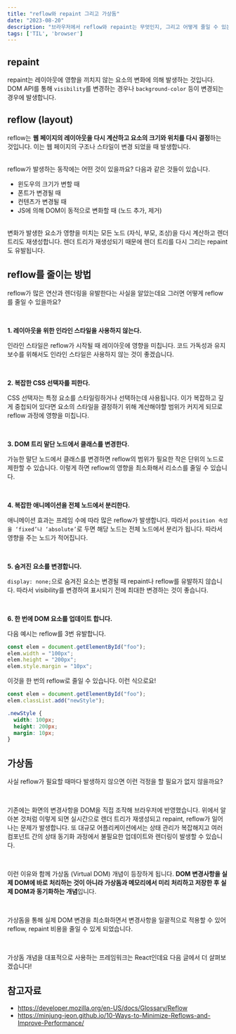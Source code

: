 ```yaml
---
title: "reflow와 repaint 그리고 가상돔"
date: "2023-08-20"
description: "브라우저에서 reflow와 repaint는 무엇인지, 그리고 어떻게 줄일 수 있는지 알아봅니다. 연관된 개념인 가상돔을 짧게 소개합니다."
tags: ['TIL', 'browser']
---
```


## repaint

repaint는 레이아웃에 영향을 끼치지 않는 요소의 변화에 의해 발생하는 것입니다. DOM API를 통해 `visibility`를 변경하는 경우나 `background-color` 등이 변경되는 경우에 발생합니다.

## reflow (layout)

reflow는 **웹 페이지의 레이아웃을 다시 계산하고 요소의 크기와 위치를 다시 결정**하는 것입니다. 이는 웹 페이지의 구조나 스타일이 변경 되었을 때 발생합니다.

<br />
reflow가 발생하는 동작에는 어떤 것이 있을까요? 다음과 같은 것들이 있습니다.

- 윈도우의 크기가 변할 때
- 폰트가 변경될 때
- 컨텐츠가 변경될 때
- JS에 의해 DOM이 동적으로 변화할 때 (노드 추가, 제거)

<br />
변화가 발생한 요소가 영향을 미치는 모든 노드 (자식, 부모, 조상)을 다시 계산하고 렌더
트리도 재생성합니다. 렌더 트리가 재생성되기 때문에 렌더 트리를 다시 그리는 repaint도
유발됩니다.

## reflow를 줄이는 방법

reflow가 많은 연산과 렌더링을 유발한다는 사실을 알았는데요 그러면 어떻게 reflow를 줄일 수 있을까요?

<br />

**1. 레이아웃을 위한 인라인 스타일을 사용하지 않는다.**

인라인 스타일은 reflow가 시작될 때 레이아웃에 영향을 미칩니다. 코드 가독성과 유지 보수를 위해서도 인라인 스타일은 사용하지 않는 것이 좋겠습니다.

<br />

**2. 복잡한 CSS 선택자를 피한다.**

CSS 선택자는 특정 요소를 스타일링하거나 선택하는데 사용됩니다. 이가 복잡하고 깊게 중첩되어 있다면 요소의 스타일을 결정하기 위해 계산해야할 범위가 커지게 되므로 reflow 과정에 영향을 미칩니다.

<br />

**3. DOM 트리 말단 노드에서 클래스를 변경한다.**

가능한 말단 노드에서 클래스를 변경하면 reflow의 범위가 필요한 작은 단위의 노드로 제한할 수 있습니다. 이렇게 하면 reflow의 영향을 최소화해서 리소스를 줄일 수 있습니다.

<br />

**4. 복잡한 애니메이션을 전체 노드에서 분리한다.**

애니메이션 효과는 프레임 수에 따라 많은 reflow가 발생합니다. 따라서 `position 속성을 ‘fixed’나 ‘absolute’`로 두면 해당 노드는 전체 노드에서 분리가 됩니다. 따라서 영향을 주는 노드가 적어집니다.

<br />

**5. 숨겨진 요소를 변경합니다.**

`display: none;`으로 숨겨진 요소는 변경될 때 repaint나 reflow를 유발하지 않습니다. 따라서 visibility를 변경하여 표시되기 전에 최대한 변경하는 것이 좋습니다.

<br />

**6. 한 번에 DOM 요소를 업데이트 합니다.**

다음 예시는 reflow를 3번 유발합니다.

```javascript
const elem = document.getElementById("foo");
elem.width = "100px";
elem.height = "200px";
elem.style.margin = "10px";
```

이것을 한 번의 reflow로 줄일 수 있습니다. 이런 식으로요!

```javascript
const elem = document.getElementById("foo");
elem.classList.add("newStyle");
```

```css
.newStyle {
  width: 100px;
  height: 200px;
  margin: 10px;
}
```

## 가상돔

사실 reflow가 필요할 때마다 발생하지 않으면 이런 걱정을 할 필요가 없지 않을까요?

<br />

기존에는 화면의 변경사항을 DOM을 직접 조작해 브라우저에 반영했습니다. 위에서 알아본 것처럼 이렇게 되면 실시간으로 렌더 트리가 재생성되고 repaint, reflow가 일어나는 문제가 발생합니다. 또 대규모 어플리케이션에서는 상태 관리가 복잡해지고 여러 컴포넌트 간의 상태 동기화 과정에서 불필요한 업데이트와 렌더링이 발생할 수 있습니다.

<br />

이런 이유와 함께 가상돔 (Virtual DOM) 개념이 등장하게 됩니다. **DOM 변경사항을 실제 DOM에 바로 처리하는 것이 아니라 가상돔과 메모리에서 미리 처리하고 저장한 후 실제 DOM과 동기화하는 개념**입니다.

<br />

가상돔을 통해 실제 DOM 변경을 최소화하면서 변경사항을 일괄적으로 적용할 수 있어 reflow, repaint 비용을 줄일 수 있게 되었습니다.

<br />

가상돔 개념을 대표적으로 사용하는 프레임워크는 React인데요 다음 글에서 더 살펴보겠습니다!

## 참고자료

- https://developer.mozilla.org/en-US/docs/Glossary/Reflow
- https://minjung-jeon.github.io/10-Ways-to-Minimize-Reflows-and-Improve-Performance/
